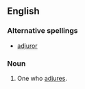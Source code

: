 ==English==

===Alternative spellings===
*[[adjuror]]

===Noun===
{{en-noun}}

# One who [[adjure]]s.
